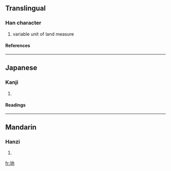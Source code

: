 ==Translingual==
===Han character===
{{Han char|rn=32|rad=土|as=06|sn=9|four=|canj=土竹月口 (GHBR)}}
# variable unit of land measure
====References====
{{Han ref|kx=0228.291|dkj=05080|hdz=10439.190|uh=57A7|ud=22439}}
----
==Japanese==
===Kanji===
{{ja-kanji|grade=|rs=土06}}
# {{defn|Japanese}} 
====Readings====
{{ja-readings|on=[[けい]] (kei), [[きょう]] (kyō)|kun=}}
----
==Mandarin==
===Hanzi===
{{cmn-hanzi|pin=[[jiōng]] (jiong1)|wg=chiung<sup>1</sup>}}
# {{defn|Mandarin}}

[[fr:垧]]